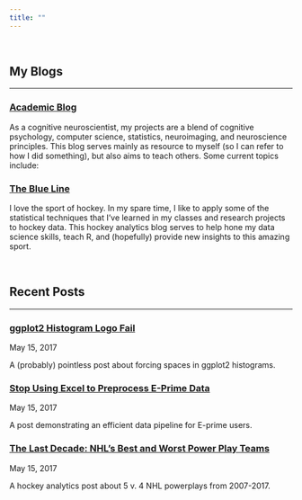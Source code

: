 ```yaml
---
title: ""
---
```


<br>

<h2><span class="fa fa-paper-plane-o" aria-hidden="true"></span> My Blogs</h2> 
<hr>

<h3><span class="fa fa-newspaper-o" aria-hidden="true"></span><a href="academicblog.html"> Academic Blog</a></h3> 

As a cognitive neuroscientist, my projects are a blend of cognitive psychology, computer science, statistics, neuroimaging, and neuroscience principles. This blog serves mainly as resource to myself (so I can refer to how I did something), but also aims to teach others. Some current topics include:

<h3><span class="fa fa-newspaper-o" aria-hidden="true"></span><a href="theblueline.html"> The Blue Line</a></h3> 

I love the sport of hockey. In my spare time, I like to apply some of the statistical techniques that I've learned in my classes and research projects to hockey data. This hockey analytics blog serves to help hone my data science skills, teach R, and (hopefully) provide new insights to this amazing sport.

<br>

<h2><span class="fa fa-file-text-o" aria-hidden="true"></span> Recent Posts</h2> 
<hr>

<h3><span class="fa fa-sticky-note-o" aria-hidden="true"></span><a href="post-ggplot2-Histogram-Logo-Fail.html"> ggplot2 Histogram Logo Fail</a></h3>
<span class="glyphicon glyphicon-time"></span> May 15, 2017<br>

A (probably) pointless post about forcing spaces in ggplot2 histograms.

<h3><span class="fa fa-sticky-note-o" aria-hidden="true"></span><a href="post-Stop-Using-Excel-to-Preprocess-E-Prime-Data.html"> Stop Using Excel to Preprocess E-Prime Data</a></h3>
<span class="glyphicon glyphicon-time"></span> May 15, 2017<br>

A post demonstrating an efficient data pipeline for E-prime users.

<h3><span class="fa fa-sticky-note-o" aria-hidden="true"></span><a href="post-The-Last-Decade-NHL’s-Best-and-Worst-Power-Play-Teams.html"> The Last Decade: NHL’s Best and Worst Power Play Teams</a></h3>
<span class="glyphicon glyphicon-time"></span> May 15, 2017<br>

A hockey analytics post about 5 v. 4 NHL powerplays from 2007-2017.

